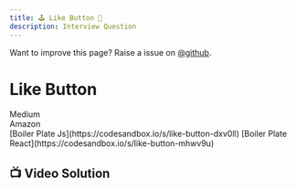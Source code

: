```yaml
---
title: 🕹️ Like Button 🦔
description: Interview Question
---
```


<Callout>

Want to improve this page? Raise a issue on [@github](https://github.com/ManishBisht777/frontend-freaks-website).

</Callout>



# Like Button
<div className="flex gap-2 mt-4">
    <span className="bg-amber-300 rounded-full px-4 py-1 text-sm font-semibold">Medium</span>
    <div className="flex gap-2 items-center">
        <span className="bg-red-300 rounded-full px-4 py-1 text-sm font-semibold">Amazon</span>
    </div>
</div>

<div className="mt-4 flex gap-4">
<span>
    [Boiler Plate Js](https://codesandbox.io/s/like-button-dxv0ll)
    </span>
 <span>
    [Boiler Plate React](https://codesandbox.io/s/like-button-mhwv9u)
    </span>
</div>


 ## 📺 Video Solution
<VideoPlayer src="https://www.youtube.com/watch?v=JVokoHAzRi4&feature=youtu.be"/>


